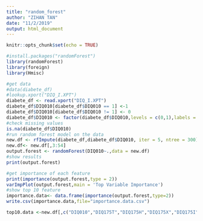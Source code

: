 ```yaml
---
title: "random_forest"
author: "ZIHAN TAN"
date: "11/2/2019"
output: html_document
---
```


```r
knitr::opts_chunk$set(echo = TRUE)
```

```r
#install.packages("randomForest")
library(randomForest)
library(foreign)
library(Hmisc)
```
```r
#get data
#data(diabete_df)
#lookup.xport("DIQ_I.XPT")
diabete_df <- read.xport("DIQ_I.XPT")
diabete_df$DIQ010[diabete_df$DIQ010 == 1] <-1
diabete_df$DIQ010[diabete_df$DIQ010 != 1] <- 0 
diabete_df$DIQ010 <- factor(diabete_df$DIQ010,levels = c(0,1),labels = c("NO","YES"))
#check missing values
is.na(diabete_df$DIQ010)
#run random forest model on the data 
new.df <- rfImpute(diabete_df,diabete_df$DIQ010, iter = 5, ntree = 300)
new.df<- new.df[,3:54] 
output.forest <- randomForest(DIQ010~.,data = new.df)
#show results
print(output.forest)

#get importance of each feature 
print(importance(output.forest,type = 2))
varImpPlot(output.forest,main = 'Top Variable Importance')
#show top 10 feature 
importance.data<- data.frame(importance(output.forest,type=2))
write.csv(importance.data,file="importance.data.csv")

top10.data <-new.df[,c("DIQ010","DIQ175T","DIQ175H","DIQ175X","DIQ175I","DIQ175U","DIQ175S","DIQ175M","DIQ175C","DIQ175Q","DIQ175K")]
```


